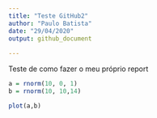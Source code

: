 ```yaml
---
title: "Teste GitHub2"
author: "Paulo Batista"
date: "29/04/2020"
output: github_document
  
---
```



Teste de como fazer o meu próprio report

```r
a = rnorm(10, 0, 1)
b = rnorm(10, 10,14)

plot(a,b)
```


